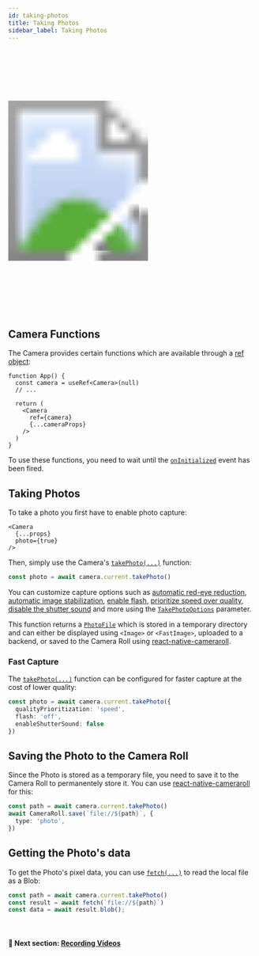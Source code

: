 ```yaml
---
id: taking-photos
title: Taking Photos
sidebar_label: Taking Photos
---
```



<div class="image-container">
  <svg xmlns="http://www.w3.org/2000/svg" width="283" height="535">
    <image href={useBaseUrl("img/demo_capture.gif")} x="18" y="33" width="247" height="469" />
    <image href={useBaseUrl("img/frame.png")} width="283" height="535" />
  </svg>
</div>

## Camera Functions

The Camera provides certain functions which are available through a [ref object](https://reactjs.org/docs/refs-and-the-dom.html):

```tsx
function App() {
  const camera = useRef<Camera>(null)
  // ...

  return (
    <Camera
      ref={camera}
      {...cameraProps}
    />
  )
}
```

To use these functions, you need to wait until the [`onInitialized`](/docs/api/interfaces/CameraProps#oninitialized) event has been fired.

## Taking Photos

To take a photo you first have to enable photo capture:

```tsx
<Camera
  {...props}
  photo={true}
/>
```

Then, simply use the Camera's [`takePhoto(...)`](/docs/api/classes/Camera#takephoto) function:

```ts
const photo = await camera.current.takePhoto()
```

You can customize capture options such as [automatic red-eye reduction](/docs/api/interfaces/TakePhotoOptions#enableautoredeyereduction), [automatic image stabilization](/docs/api/interfaces/TakePhotoOptions#enableautostabilization), [enable flash](/docs/api/interfaces/TakePhotoOptions#flash), [prioritize speed over quality](/docs/api/interfaces/TakePhotoOptions#qualityprioritization), [disable the shutter sound](/docs/api/interfaces/TakePhotoOptions#enableshuttersound) and more using the [`TakePhotoOptions`](/docs/api/interfaces/TakePhotoOptions) parameter.

This function returns a [`PhotoFile`](/docs/api/interfaces/PhotoFile) which is stored in a temporary directory and can either be displayed using `<Image>` or `<FastImage>`, uploaded to a backend, or saved to the Camera Roll using [react-native-cameraroll](https://github.com/react-native-cameraroll/react-native-cameraroll).

### Fast Capture

The [`takePhoto(...)`](/docs/api/classes/Camera#takephoto) function can be configured for faster capture at the cost of lower quality:

```ts
const photo = await camera.current.takePhoto({
  qualityPrioritization: 'speed',
  flash: 'off',
  enableShutterSound: false
})
```

## Saving the Photo to the Camera Roll

Since the Photo is stored as a temporary file, you need to save it to the Camera Roll to permanentely store it. You can use [react-native-cameraroll](https://github.com/react-native-cameraroll/react-native-cameraroll) for this:

```ts
const path = await camera.current.takePhoto()
await CameraRoll.save(`file://${path}`, {
  type: 'photo',
})
```

## Getting the Photo's data

To get the Photo's pixel data, you can use [`fetch(...)`](https://reactnative.dev/docs/network#using-fetch) to read the local file as a Blob:

```ts
const path = await camera.current.takePhoto()
const result = await fetch(`file://${path}`)
const data = await result.blob();
```

<br />

#### 🚀 Next section: [Recording Videos](recording-videos)
